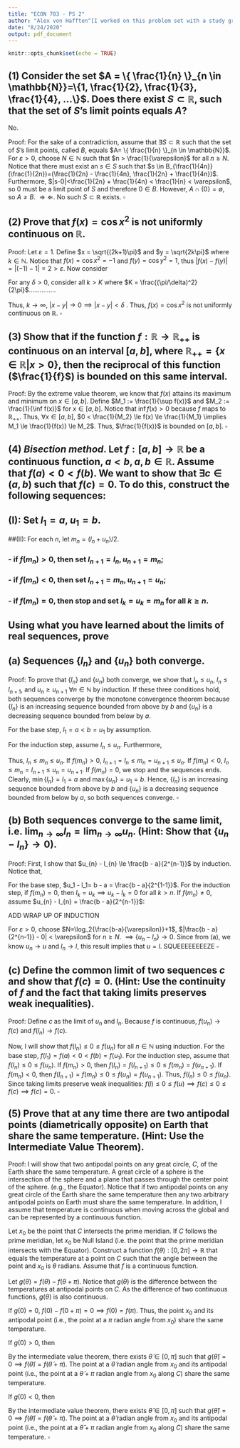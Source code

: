 ```yaml
---
title: "ECON 703 - PS 2"
author: "Alex von Hafften^[I worked on this problem set with a study group of Michael Nattinger, Andrew Smith, Tyler Welch, and Ryan Mather. I also discussed problems with Emily Case, Sarah Bass, and Danny Edgel.]"
date: "8/24/2020"
output: pdf_document
---
```


```r
knitr::opts_chunk$set(echo = TRUE)
```

## (1) Consider the set $A = \{ \frac{1}{n} \}_{n \in \mathbb{N}}=\{1, \frac{1}{2}, \frac{1}{3}, \frac{1}{4}, ...\}$. Does there exist $S \subset \mathbb{R}$, such that the set of $S$'s limit points equals $A$?

No.

Proof: For the sake of a contradiction, assume that $\exists S \subset \mathbb{R}$ such that the set of $S$'s limit points, called $B$, equals $A= \{ \frac{1}{n} \}_{n \in \mathbb{N}}$.  For $\varepsilon > 0$, choose $N \in \mathbb{N}$ such that $n > \frac{1}{\varepsilon}$ for all $n \ge N$. Notice that there must exist an $s \in S$ such that $s \in B_{\frac{1}{4n}}(\frac{1}{2n})=(\frac{1}{2n} - \frac{1}{4n}, \frac{1}{2n} + \frac{1}{4n})$. Furthermore, $|s-0|<\frac{1}{2n} + \frac{1}{4n} < \frac{1}{n} < \varepsilon$, so 0 must be a limit point of $S$ and therefore $0 \in B$. However, $A \cap \{0\} = \emptyset$, so $A \neq B$. $\Rightarrow \Leftarrow$. No such $S \subset \mathbb{R}$ exists. $\square$

## (2) Prove that $f(x) = \cos x^2$ is not uniformly continuous on $\mathbb{R}$.

Proof: Let $\varepsilon = 1$.  Define $x = \sqrt{(2k+1)\pi}$ and $y = \sqrt{2k\pi}$ where $k \in \mathbb{N}$.  Notice that $f(x) = \cos x^2=-1$ and $f(y) = \cos y^2=1$, thus $|f(x) - f(y)| = |(-1) - 1| = 2 > \varepsilon$. Now consider 

\begin{align*}
|x-y| &= |\sqrt{(2k+1)\pi}-\sqrt{2k\pi}| \\
&= \frac{|(2k+1)\pi-2k\pi|}{|\sqrt{(2k+1)\pi}+\sqrt{2k\pi}|} \\
&= \frac{\pi}{|\sqrt{(2k+1)\pi}+\sqrt{2k\pi}|}
\end{align*}

For any $\delta > 0$, consider all $k > K$ where $K = \frac{(\pi/\delta)^2}{2\pi}$...............

Thus, $k \to \infty$, $|x-y| \to 0 \implies |x-y|<\delta$ .  Thus, $f(x) = \cos x^2$ is not uniformly continuous on $\mathbb{R}$. $\square$

## (3) Show that if the function $f:\mathbb{R} \rightarrow \mathbb{R}_{++}$ is continuous on an interval $[a, b]$, where $\mathbb{R}_{++}=\{x\in\mathbb{R}|x>0\}$, then the reciprocal of this function ($\frac{1}{f}$) is bounded on this same interval.

Proof: By the extreme value theorem, we know that $f(x)$ attains its maximum and minimum on $x \in [a, b]$. Define $M_1 := \frac{1}{\sup f(x)}$ and $M_2 := \frac{1}{\inf f(x)}$ for $x \in [a, b]$. Notice that $\inf f(x) > 0$ because $f$ maps to $\mathbb{R}_{++}$. Thus, $\forall x \in [a, b]$, $0 < \frac{1}{M_2} \le f(x) \le \frac{1}{M_1} \implies M_1 \le \frac{1}{f(x)} \le M_2$. Thus, $\frac{1}{f(x)}$ is bounded on $[a, b]$. $\square$

## (4) $Bisection$ $method$. Let $f : [a, b] \rightarrow \mathbb{R}$ be a continuous function, $a < b, a, b \in \mathbb{R}$.  Assume that $f(a) < 0 < f(b)$. We want to show that $\exists c \in (a, b)$ such that $f(c) = 0$.  To do this, construct the following sequences:

## (I): Set $l_1 = a$, $u_1 = b$.

##(II): For each $n$, let $m_n = (l_n+u_n)/2$.

### - if $f(m_n) > 0$, then set $l_{n+1} = l_n, u_{n+1} = m_n$;
### - if $f(m_n) < 0$, then set $l_{n+1} = m_n, u_{n+1} = u_n$;
### - if $f(m_n) = 0$, then stop and set $l_k = u_k = m_n$ for all $k \ge n.$
 
## Using what you have learned about the limits of real sequences, prove
 
## (a) Sequences $\{l_n\}$ and $\{u_n\}$ both converge.

Proof: To prove that $\{l_n\}$ and $\{u_n\}$ both converge, we show that $l_n \le u_n$, $l_n \le l_{n+1}$, and $u_n \ge u_{n+1}$ $\forall n \in \mathbb{N}$ by induction.  If these three conditions hold, both sequences converge by the monotone convergence theorem because $\{l_n\}$ is an increasing sequence bounded from above by $b$ and $\{u_n\}$ is a decreasing sequence bounded from below by $a$.

For the base step, $l_1 = a < b = u_1$ by assumption.

For the induction step, assume $l_n \le u_n$. Furthermore, 

\begin{align*}
m_n - l_n = (l_n+u_n)/2 - l_n = (u_n - l_n)/2 \ge 0 &\implies m_n \le l_n \\
u_n - m_n = u_n - (l_n+u_n)/2 = (u_n - l_n)/2 \ge 0 &\implies u_n \ge m_n
\end{align*}

Thus, $l_n \le m_n \le u_n$. If $f(m_n) > 0$, $l_{n+1} = l_n \le m_n = u_{n+1} \le u_n$. If $f(m_n) < 0$, $l_n \le m_n = l_{n+1} \le u_n = u_{n+1}$. If $f(m_n) = 0$, we stop and the sequences ends. Clearly, $\min\{l_n\}=l_1=a$ and $\max\{u_n\}=u_1=b$.  Hence, $\{l_n\}$ is an increasing sequence bounded from above by $b$ and $\{u_n\}$ is a decreasing sequence bounded from below by $a$, so both sequences converge. $\square$

## (b) Both sequences converge to the same limit, i.e. $\lim_{n \to \infty} l_n = \lim_{n \to \infty} u_n$. (Hint: Show that  $\{u_n - l_n\} \to 0$).

Proof: First, I show that $u_{n} - l_{n} \le \frac{b - a}{2^{n-1}}$ by induction.  Notice that, 

\begin{align*}
f(m_n) > 0 &\implies u_{n+1} - l_{n+1} = m_n - l_n = (l_n+u_n)/2 - l_n = (u_n - l_n)/2 \\
f(m_n) < 0 &\implies u_{n+1} - l_{n+1} = u_n - m_n = u_n - (l_n+u_n)/2 = (u_n - l_n)/2 \\
f(m_n) = 0 &\implies u_{n+1} - l_{n+1} = m_n - m_n = 0
\end{align*}

For the base step, $u_1 - l_1= b - a = \frac{b - a}{2^{1-1}}$.  For the induction step, if $f(m_n) = 0$, then $l_k=u_k \implies u_k -l_k=0$ for all $k > n$. If $f(m_n) \neq 0$, assume $u_{n} - l_{n} = \frac{b - a}{2^{n-1}}$:

\begin{align*}
u_{n+1} - l_{n+1} &= \frac{b - a}{2^{n}} \\
&= \frac{b - a}{2^{n-1}}\frac{1}{2} \\
&= (u_{n} - l_{n})/2
\end{align*}

ADD WRAP UP OF INDUCTION

For $\varepsilon > 0$, choose $N=\log_2{\frac{b-a}{\varepsilon}}+1$, $|\frac{b - a}{2^{n-1}} - 0| < \varepsilon$ for $n \ge N$.  $\implies \{u_n - l_n\} \to 0$. Since from (a), we know $u_n \to u$ and $l_n \to l$, this result implies that $u=l$. SQUEEEEEEEEZE $\square$

## (c) Define the common limit of two sequences $c$ and show that $f(c)=0$.  (Hint: Use the continuity of $f$ and the fact that taking limits preserves weak inequalities).

Proof: Define $c$ as the limit of $u_n$ and $l_n$. Because $f$ is continuous, $f(u_n) \to f(c)$ and $f(l_n) \to f(c)$.

Now, I will show that $f(l_n) \le 0 \le f(u_n)$ for all $n \in \mathbb{N}$ using induction. For the base step, $f(l_1) =f(a) < 0 < f(b) = f(u_1)$. For the induction step, assume that $f(l_n) \le 0 \le f(u_n)$.  If $f(m_n) > 0$, then $f(l_n) = f(l_{n+1}) \le 0 \le f(m_n) = f(u_{n+1})$.  If $f(m_n) < 0$, then $f(l_{n+1}) = f(m_n) \le 0 \le f(u_n) = f(u_{n+1})$. Thus, $f(l_n) \le 0 \le f(u_n)$.  Since taking limits preserve weak inequalities: $f(l) \le 0 \le f(u) \implies f(c) \le 0 \le f(c) \implies f(c) = 0$. $\square$

## (5) Prove that at any time there are two antipodal points (diametrically opposite) on Earth that share the same temperature. (Hint: Use the Intermediate Value Theorem).

Proof: I will show that two antipodal points on any great circle, $C$, of the Earth share the same temperature.  A great circle of a sphere is the intersection of the sphere and a plane that passes through the center point of the sphere. (e.g., the Equator). Notice that if two antipodal points on any great circle of the Earth share the same temperature then any two arbitrary antipodal points on Earth must share the same temperature.  In addition, I assume that temperature is continuous when moving across the global and can be represented by a continuous function.

Let $x_0$ be the point that $C$ intersects the prime meridian.  If $C$ follows the prime meridian, let $x_0$ be Null Island (i.e. the point that the prime meridian intersects with the Equator). Construct a function $f(\theta):[0, 2\pi]\to \mathbb{R}$ that equals the temperature at a point on $C$ such that the angle between the point and $x_0$ is $\theta$ radians. Assume that $f$ is a continuous function.

Let $g(\theta) = f(\theta) - f(\theta + \pi)$.  Notice that $g(\theta)$ is the difference between the temperatures at antipodal points on $C$. As the difference of two continuous functions, $g(\theta)$ is also continuous.

If $g(0) = 0$, $f(0) - f(0 + \pi) = 0 \implies f(0) = f(\pi)$. Thus, the point $x_0$ and its antipodal point (i.e., the point at a $\pi$ radian angle from $x_0$)  share the same temperature.

If $g(0) > 0$, then 

\begin{align*}
f(0) - f(0 + \pi) > 0 & \implies 0 > f(\pi) - f(0) \\
& \implies 0 > f(\pi) - f(2\pi) \\
& \implies 0 > g(\pi)
\end{align*}

By the intermediate value theorem, there exists $\tilde{\theta} \in [0,\pi]$ such that $g(\tilde{\theta}) = 0 \implies f(\tilde{\theta}) = f(\tilde{\theta} + \pi)$.  The point at a $\tilde{\theta}$ radian angle from $x_0$ and its antipodal point (i.e., the point at a $\tilde{\theta} + \pi$ radian angle from $x_0$ along $C$) share the same temperature. 

If $g(0) < 0$, then 

\begin{align*}
f(0) - f(0 + \pi) < 0 & \implies 0 < f(\pi) - f(0) \\
& \implies 0 < f(\pi) - f(2\pi) \\
& \implies 0 < g(\pi)
\end{align*}

By the intermediate value theorem, there exists $\hat{\theta} \in [0,\pi]$ such that $g(\hat{\theta}) = 0 \implies f(\hat{\theta}) = f(\hat{\theta} + \pi)$.  The point at a $\hat{\theta}$ radian angle from $x_0$ and its antipodal point (i.e., the point at a $\hat{\theta} + \pi$ radian angle from $x_0$ along $C$) share the same temperature. $\square$


